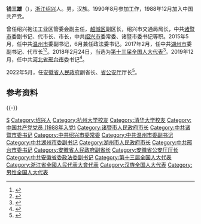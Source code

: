 '''钱三雄'''（{{bd|1967年|11月9日|catIdx=Qian钱}}），[[浙江|浙江]][[绍兴|绍兴]]人。男，汉族。1990年8月参加工作，1988年12月加入中国共产党。

曾任绍兴袍江工业区管委会副主任，[[越城区|越城区]]副区长，绍兴市交通局局长，中共[[诸暨市|诸暨市]]委副书记、代市长、市长，中共[[绍兴市|绍兴市]]委常委、诸暨市委书记等职。2015年5月，任中共[[温州市|温州市]]委副书记，6月兼任政法委书记。2017年2月，任中共[[湖州市|湖州市]]委副书记、代市长<ref>{{cite web |url=http://district.ce.cn/newarea/sddy/201702/23/t20170223_20441884.shtml |language= |title=钱三雄任湖州市委副书记(简历) |publisher=中国经济网 |date=2017年2月23日 |accessdate= |archive-date=2017年2月28日 |archive-url=https://web.archive.org/web/20170228172012/http://district.ce.cn/newarea/sddy/201702/23/t20170223_20441884.shtml |dead-url=no }}</ref><ref>{{cite news|title = 温州市委原副书记、政法委书记钱三雄任湖州市代市长|url = http://www.thepaper.cn/newsDetail_forward_1628295|accessdate = 2017-02-27|publisher = 澎湃新闻|archive-date = 2017-02-28|archive-url = https://web.archive.org/web/20170228165330/http://www.thepaper.cn/newsDetail_forward_1628295|dead-url = no}}</ref>。2018年2月24日，当选为[[第十三届全国人大代表|第十三届全国人大代表]]<ref>{{Cite web|title=（受权发布）中华人民共和国第十三届全国人民代表大会代表名单-中新网|url=http://www.chinanews.com/gn/2018/02-25/8453959.shtml|accessdate=2021-02-13|work=中新网|archive-date=2018-02-27|archive-url=https://web.archive.org/web/20180227031724/http://www.chinanews.com/gn/2018/02-25/8453959.shtml|dead-url=no}}</ref>。2019年12月，任中共[[河北省|河北省]][[邢台市|邢台市]]委书记<ref>{{Cite web|url=http://district.ce.cn/newarea/sddy/201912/25/t20191225_33971606.shtml|title=钱三雄任邢台市委书记 朱政学已任秦皇岛市委书记|publisher=中国经济网|accessdate=2022-05-31}}</ref>。

2022年5月，任[[安徽省人民政府|安徽省人民政府]]副省长、[[安徽省公安厅|省公安厅]]厅长<ref>{{Cite web|url=http://district.ce.cn/newarea/sddy/202205/27/t20220527_37623812.shtml|title=河北邢台市委书记钱三雄调任安徽省副省长、省公安厅厅长|publisher=中国经济网|accessdate=2022-05-31}}</ref>。

== 参考资料 ==
{{reflist}}

{{-}}
{{start box}}
{{s-ppo|cpc}}
{{s-before|[[朱政学|朱政学]]}}
{{s-title|[[中国共产党邢台市委员会|中国共产党邢台市委员会]]书记|2019年12月－2022年5月}}
{{s-vac}}
{{s-gov|prc}}
{{s-before|[[李建中_(1965年)|李建中]]}}
{{s-title|[[安徽省公安厅|安徽省公安厅]]厅长|2022年5月－}}
{{s-inc}}
{{s-before|[[陈伟俊|陈伟俊]]}}
{{s-title|[[湖州市人民政府|湖州市人民政府]]市长|2017年2月－2019年12月}}
{{S-after|[[王纲_(1972年)|王纲]]}}
{{end box}}
{{安徽省领导人}}
{{DEFAULTSORT:Qian钱}}
[[Category:钱姓|S]]
[[Category:绍兴人|Category:绍兴人]]
[[Category:杭州大学校友|Category:杭州大学校友]]
[[Category:清华大学校友|Category:清华大学校友]]
[[Category:中国共产党党员_(1988年入党)|Category:中国共产党党员 (1988年入党)]]
[[Category:诸暨市人民政府市长|Category:诸暨市人民政府市长]]
[[Category:中共诸暨市委书记|Category:中共诸暨市委书记]]
[[Category:中共绍兴市委常委|Category:中共绍兴市委常委]]
[[Category:中共温州市委副书记|Category:中共温州市委副书记]]
[[Category:中共湖州市委副书记|Category:中共湖州市委副书记]]
[[Category:湖州市人民政府市长|Category:湖州市人民政府市长]]
[[Category:中共邢台市委书记|Category:中共邢台市委书记]]
[[Category:安徽省人民政府副省长|Category:安徽省人民政府副省长]]
[[Category:安徽省公安厅厅长|Category:安徽省公安厅厅长]]
[[Category:中共安徽省委政法委副书记|Category:中共安徽省委政法委副书记]]
[[Category:第十三届全国人大代表|Category:第十三届全国人大代表]]
[[Category:浙江省全國人民代表大會代表|Category:浙江省全國人民代表大會代表]]
[[Category:汉族全国人大代表|Category:汉族全国人大代表]]
[[Category:男性全国人大代表|Category:男性全国人大代表]]